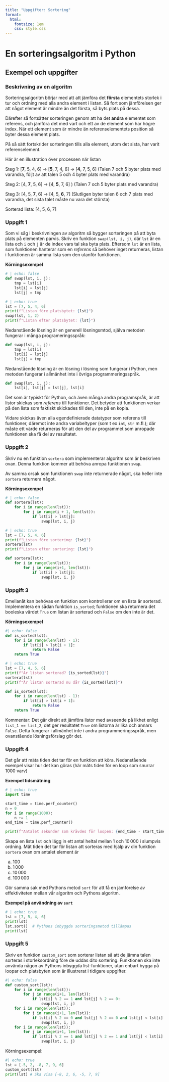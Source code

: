 ---
title: "Uppgifter: Sortering"
format:
  html:
    fontsize: 1em
    css: style.css
---

# En sorteringsalgoritm i Python

## Exempel och uppgifter

### Beskrivning av en algoritm

Sorteringsalgoritm börjar med att att jämföra det **första** elementets storlek
i tur och ordning med alla andra element i listan. Så fort som jämförelsen ger
att något element är mindre än det första, så byts plats på dessa.

Därefter så fortsätter sorteringen genom att ha det **andra** elementet som
referens, och jämföra det med vart och ett av de element som har högre index.
När ett element som är mindre än referenselementets position så byter dessa
element plats.

På så sätt fortskrider sorteringen tills alla element, utom det sista, har
varit referenselement.

Här är en illustration över processen när listan 

Steg 1: [**7**, 5, 4, 6] -> [**5**, 7, 4, 6] ->
[**4**, 7, 5, 6] (Talen 7 och 5 byter plats med varandra, följt av att talen
5 och 4 byter plats med varandra)

Steg 2: [4, **7**, 5, 6] -> [4, **5**, 7, 6] ) (Talen 7 och 5 byter plats
med varandra)

Steg 3: [4, 5, **7**, 6] -> [4, 5, **6**, 7] (Slutligen byter talen 6 och 7
plats med varandra, det sista talet måste nu vara det största)

Sorterad lista: [4, 5, 6, 7]

### Uppgift 1

Som vi såg i beskrivningen av algoritm så bygger sorteringen på att byta plats
på elementen parvis. Skriv en funktion `swap(lst, i, j)`, där `lst` är en
lista och `i` och `j` är de index vars tal ska byta plats. Eftersom `lst` är
en lista, som funktionen hanterar som en *referens* så behöver inget returneras,
listan i funktionen är samma lista som den utanför funktionen.

**Körningsexempel**
```{python}
# | echo: false
def swap(lst, i, j):
    tmp = lst[i]
    lst[i] = lst[j]
    lst[j] = tmp
```

```{python}
# | echo: true
lst = [7, 5, 4, 6]
print(f"Listan före platsbytet: {lst}")
swap(lst, 1, 2)
print(f"Listan efter platsbytet: {lst}")
```

:::{.callout-tip collapse="true" icon="false" title="Lösningsförslag uppgift 1"}

Nedanstående lösning är en generell lösningsmtod, själva metoden fungerar i
många programeringsspråk:
```python
def swap(lst, i, j):
    tmp = lst[i]
    lst[i] = lst[j]
    lst[j] = tmp
```
Nedanstående lösning är en lösning i lösning som fungerar i Python, men metoden
fungerar i allmänhet inte i övriga programmeringsspråk.

```python
def swap(lst, i, j):
    lst[i], lst[j] = lst[j], lst[i]
```

Det som är typiskt för Python, och även många andra programspråk, är att listor
skickas som *referens* till funktioner. Det betyder att funktionen verkar på
den lista som faktiskt skickades till den, inte på en kopia.

Vidare skickas även alla egendefinierade datatyper som referens till funktioner,
däremot inte andra variabeltyper (som t ex `int`, `str` m.fl.); där måste ett
värde returneras för att den del av programmet som anropade funktionen ska få
del av resultatet.
:::

### Uppgift 2

Skriv nu en funktion `sortera` som implementerar algoritm som är beskriven ovan.
Denna funktion kommer att behöva anropa funktionen `swap`.

Av samma orsak som funktionen `swap` inte returnerade något, ska heller inte
`sortera` returnera något.

**Körningsexempel**
```{python}
# | echo: false
def sortera(lst):
    for i in range(len(lst)):
        for j in range(i + 1, len(lst)):
            if lst[i] > lst[j]:
                swap(lst, i, j)    
```

```{python}
# | echo: true
lst = [7, 5, 4, 6]
print(f"Listan före sortering: {lst}")
sortera(lst)
print(f"Listan efter sortering: {lst}")
```

:::{.callout-tip collapse="true" icon="false" title="Lösningsförslag uppgift 2"}
```python
def sortera(lst):
    for i in range(len(lst)):
        for j in range(i+1, len(lst)):
            if lst[i] > lst[j]:
                swap(lst, i, j)
```
:::

### Uppgift 3

Emellanåt kan behövas en funktion som kontrollerar om en lista är sorterad.
Implementera en sådan funktion `is_sorted`; funktionen ska returnera det
booleska värdet `True` om listan är sorterad och `False` om den inte är det.

**Körningsexempel**
```{python}
#| echo: false
def is_sorted(lst):
    for i in range(len(lst) - 1):
        if lst[i] > lst[i + 1]:
            return False
    return True
```



```{python}
# | echo: true
lst = [7, 4, 5, 6]
print(f"Är listan sorterad? {is_sorted(lst)}")
sortera(lst)
print(f"Är listan sorterad nu då? {is_sorted(lst)}")
```

:::{.callout-tip collapse="true" icon="false" title="Lösningsförslag uppgift 3"}
```python
def is_sorted(lst):
    for i in range(len(lst) - 1):
        if lst[i] > lst[i + 1]:
            return False
    return True
```

Kommentar: Det går direkt att jämföra listor med avseende på likhet enligt
`list_1 == list_2`; det ger resultatet `True` om listorna är lika och annars
`False`. Detta fungerar i allmänhet inte i andra programmeringsspråk, men
ovanstående lösningsförslag gör det.
:::

### Uppgift 4

Det går att mäta tiden det tar för en funktion att köra. Nedanstående exempel
visar hur det kan göras (här mäts tiden för en loop som snurrar 1000 varv)

**Exempel tidsmätning**
```{python}
# | echo: true
import time

start_time = time.perf_counter()
n = 0
for i in range(1000):
    n += 1
end_time = time.perf_counter()

print(f"Antalet sekunder som krävdes för loopen: {end_time - start_time}")
```

Skapa en lista `lst` och lägg in ett antal heltal mellan $1$ och $10\,000$ i
slumpvis ordning. Mät tiden det tar för listan att sorteras med hjälp av din
funktion `sortera` ovan om antalet element är

a. $100$
b. $1\,000$
c. $10\,000$
d. $100\,000$

Gör samma sak med Pythons metod `sort` för att få en jämförelse av
effektiviteten mellan vår algoritm och Pythons algoritm.

**Exempel på användning av `sort`**

```{python}
# | echo: true
lst = [7, 5, 4, 6]
print(lst)
lst.sort()  # Pythons inbyggda sorteringsmetod tillämpas
print(lst)
```

### Uppgift 5

Skriv en funktion `custom_sort` som sorterar listan så att de jämna talen
sorteras i storleksordning före de uddas dito sortering. Funktionen ska inte
använda någon av Pythons inbyggda list-funktioner, utan enbart bygga på loopar
och platsbyten som är illustrerat i tidigare uppgifter.

```{python}
#| echo: false
def custom_sort(lst):
    for i in range(len(lst)):
        for j in range(i+1, len(lst)):
            if lst[i] % 2 == 1 and lst[j] % 2 == 0:
                swap(lst, i, j)
    for i in range(len(lst)):
        for j in range(i+1, len(lst)):
            if lst[i] % 2 == 0 and lst[j] % 2 == 0 and lst[j] < lst[i]:
                swap(lst, i, j)
    for i in range(len(lst)):
        for j in range(i+1, len(lst)):
            if lst[i] % 2 == 1 and lst[j] % 2 == 1 and lst[j] < lst[i]:
                swap(lst, i, j)
```

Körningsexempel:
```{python}
#| echo: true
lst = [-5, 2, -8, 7, 9, 6]
custom_sort(lst)
print(lst) # Ska visa [-8, 2, 6, -5, 7, 9]
```